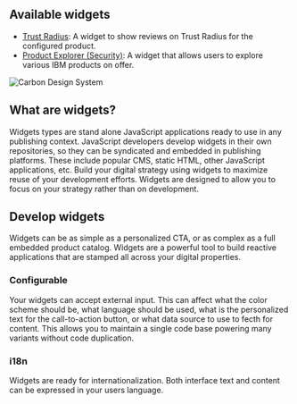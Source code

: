 
<Meta title="Introduction" />

## Available widgets

- [Trust Radius](/story/trust-radius-widget--page): A widget to show reviews on Trust Radius for the configured
  product.
- [Product Explorer (Security)](/story/product-explorer-security-widget--page): A widget that allows users to explore various IBM products on offer.

<img src={headerImg} alt="Carbon Design System" />

## What are widgets?

Widgets types are stand alone JavaScript applications ready to use in any
publishing context. JavaScript developers develop widgets in their own
repositories, so they can be syndicated and embedded in publishing
platforms. These include popular CMS, static HTML, other JavaScript
applications, etc. Build your digital strategy using widgets to maximize
reuse of your development efforts. Widgets are designed to allow you to
focus on your strategy rather than on development.

## Develop widgets

Widgets can be as simple as a personalized CTA, or as complex as a full
embedded product catalog. Widgets are a powerful tool to build reactive
applications that are stamped all across your digital properties.

### Configurable

Your widgets can accept external input. This can affect what the color
scheme should be, what language should be used, what is the personalized
text for the call-to-action button, or what data source to use to fecth
for content. This allows you to maintain a single code base powering many
variants without code duplication.

### i18n

Widgets are ready for internationalization. Both interface text and
content can be expressed in your users language.
